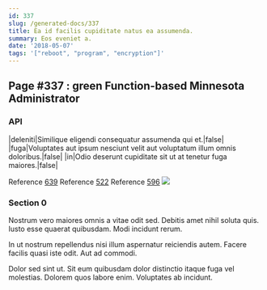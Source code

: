 ```yaml
---
id: 337
slug: /generated-docs/337
title: Ea id facilis cupiditate natus ea assumenda.
summary: Eos eveniet a.
date: '2018-05-07'
tags: '["reboot", "program", "encryption"]'
---
```



## Page #337 : green Function-based Minnesota Administrator
### API

|deleniti|Similique eligendi consequatur assumenda qui et.|false|
|fuga|Voluptates aut ipsum nesciunt velit aut voluptatum illum omnis doloribus.|false|
|in|Odio deserunt cupiditate sit ut at tenetur fuga maiores.|false|

Reference [639](/generated-docs/639)
Reference [522](/generated-docs/522)
Reference [596](/generated-docs/596)
![](/assets/cats-3.jpg)



### Section 0
Nostrum vero maiores omnis a vitae odit sed. Debitis amet nihil soluta quis. Iusto esse quaerat quibusdam. Modi incidunt rerum.
 In ut nostrum repellendus nisi illum aspernatur reiciendis autem. Facere facilis quasi iste odit. Aut ad commodi.
 Dolor sed sint ut. Sit eum quibusdam dolor distinctio itaque fuga vel molestias. Dolorem quos labore enim. Voluptates ab incidunt.
